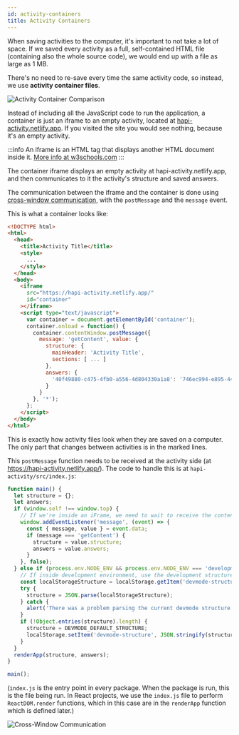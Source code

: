 ```yaml
---
id: activity-containers
title: Activity Containers
---
```


When saving activities to the computer, it's important to not take a lot of space.
If we saved every activity as a full, self-contained HTML file (containing also the whole source code), we would end up
with a file as large as 1 MB.

There's no need to re-save every time the same activity code, so instead, we use **activity container files**.

![Activity Container Comparison](assets/activity-container-comparison.png)

Instead of including all the JavaScript code to run the application, a container is just an iframe to an empty activity,
located at [hapi-activity.netlify.app](https://hapi-activity-netlify.app).
If you visited the site you would see nothing, because it's an empty activity.

:::info
An iframe is an HTML tag that displays another HTML document inside it.
[More info at w3schools.com](https://www.w3schools.com/tags/tag_iframe.asp)
:::

The container iframe displays an empty activity at hapi-activity.netlify.app, and then communicates to it
the activity's structure and saved answers.

The communication between the iframe and the container is done using [cross-window communication](https://javascript.info/cross-window-communication),
with the `postMessage` and the `message` event.

This is what a container looks like:

```html title="Activity Container Example" {19-25}
<!DOCTYPE html>
<html>
  <head>
    <title>Activity Title</title>
    <style>
      ...
    </style>
  </head>
  <body>
    <iframe
      src="https://hapi-activity.netlify.app/"
      id="container"
    ></iframe>
    <script type="text/javascript">
      var container = document.getElementById('container');
      container.onload = function() {
        container.contentWindow.postMessage({
          message: 'getContent', value: {
            structure: {
              mainHeader: 'Activity Title',
              sections: [ ... ]
            },
            answers: {
              '40f49880-c475-4fb0-a556-4d804330a1a8': '746ec994-e895-4473-913a-4eccb890a7d1'
            }
          }
        }, '*');
      };
    </script>
  </body>
</html>
```

This is exactly how activity files look when they are saved on a computer.
The only part that changes between activities is in the marked lines.

This `postMessage` function needs to be received at the activity side (at https://hapi-activity.netlify.app/).
The code to handle this is at `hapi-activity/src/index.js`:

```jsx title="index.js" {5-12}
function main() {
  let structure = {};
  let answers;
  if (window.self !== window.top) {
    // If we're inside an iFrame, we need to wait to receive the content from the upper frame.
    window.addEventListener('message', (event) => {
      const { message, value } = event.data;
      if (message === 'getContent') {
        structure = value.structure;
        answers = value.answers;
      }
    }, false);
  } else if (process.env.NODE_ENV && process.env.NODE_ENV === 'development') {
    // If inside development environment, use the development structure from local storage
    const localStorageStructure = localStorage.getItem('devmode-structure');
    try {
      structure = JSON.parse(localStorageStructure);
    } catch {
      alert('There was a problem parsing the current devmode structure');
    }
    if (!Object.entries(structure).length) {
      structure = DEVMODE_DEFAULT_STRUCTURE;
      localStorage.setItem('devmode-structure', JSON.stringify(structure));
    }
  }
  renderApp(structure, answers);
}

main();
```

(`index.js` is the entry point in every package. When the package is run, this is the file being run.
In React projects, we use the `index.js` file to perform `ReactDOM.render` functions, which in this case are in the
`renderApp` function which is defined later.)

![Cross-Window Communication](assets/activity-containers-cross-window.png)
